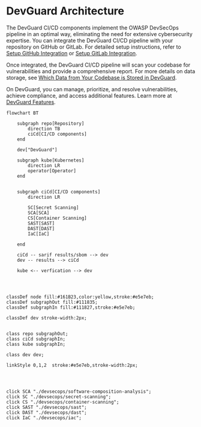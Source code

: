 # DevGuard Architecture

The DevGuard CI/CD components implement the OWASP DevSecOps pipeline in an optimal way, eliminating the need for extensive cybersecurity expertise. You can integrate the DevGuard CI/CD pipeline with your repository on GitHub or GitLab. For detailed setup instructions, refer to [Setup GitHub Integration](../gettingStarted/setup-github-integration) or [Setup GitLab Integration](../gettingStarted/setup-gitlab-integration).

Once integrated, the DevGuard CI/CD pipeline will scan your codebase for vulnerabilities and provide a comprehensive report. For more details on data storage, see [Which Data from Your Codebase is Stored in DevGuard](./index).

On DevGuard, you can manage, prioritize, and resolve vulnerabilities, achieve compliance, and access additional features. Learn more at [DevGuard Features](../).


```mermaid
flowchart BT 

    subgraph repo[Repository]
        direction TB
        ciCd[CI/CD components]
    end

    dev["DevGuard"]

    subgraph kube[Kubernetes]
        direction LR
        operator[Operator]
    end


    subgraph ciCd[CI/CD components]
        direction LR

        SC[Secret Scanning]
        SCA[SCA] 
        CS[Container Scanning]
        SAST[SAST]
        DAST[DAST]
        IaC[IaC]   

    end

    ciCd -- sarif results/sbom --> dev
    dev -- results --> ciCd

    kube <-- verfication --> dev




classDef node fill:#161B23,color:yellow,stroke:#e5e7eb;
classDef subgraphOut fill:#111835;
classDef subgraphIn fill:#111827,stroke:#e5e7eb;

classDef dev stroke-width:2px;


class repo subgraphOut;
class ciCd subgraphIn;
class kube subgraphIn;

class dev dev;

linkStyle 0,1,2  stroke:#e5e7eb,stroke-width:2px;




click SCA "./devsecops/software-composition-analysis";
click SC "./devsecops/secret-scanning";
click CS "./devsecops/container-scanning";
click SAST "./devsecops/sast";
click DAST "./devsecops/dast";
click IaC "./devsecops/iac";




```






